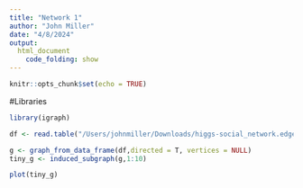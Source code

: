 ```yaml
---
title: "Network 1"
author: "John Miller"
date: "4/8/2024"
output: 
  html_document
    code_folding: show
---
```


```r
knitr::opts_chunk$set(echo = TRUE)
```

#Libraries

```r
library(igraph)
```


```r
df <- read.table("/Users/johnmiller/Downloads/higgs-social_network.edgelist.gz")

g <- graph_from_data_frame(df,directed = T, vertices = NULL)
tiny_g <- induced_subgraph(g,1:10)

```

```r
plot(tiny_g)
```


